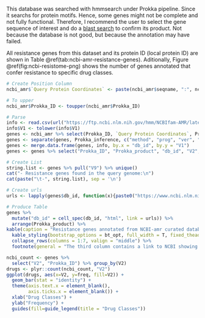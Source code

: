 This database was searched with hmmsearch under Prokka pipeline. Since it searchs for protein motifs. Hence, some genes might not be complete and not fully functional. Therefore, I recommend the user to select the gene sequence of interest and do a [blast search](https://blast.ncbi.nlm.nih.gov/Blast.cgi) to confirm its product. Not because the database is not good, but because the annotation may have failed.

All resistance genes from this dataset and its protein ID (local protein ID) are shown in Table \@ref(tab:ncbi-amr-resistance-genes). Aditionally, Figure \@ref(fig:ncbi-resistome-png) shows the number of genes annotated that confer resistance to specific drug classes.

```r
# Create Position Column
ncbi_amr$`Query Protein Coordinates` <- paste(ncbi_amr$seqname, ":", ncbi_amr$start, "-", ncbi_amr$end)

# To upper
ncbi_amr$Prokka_ID <- toupper(ncbi_amr$Prokka_ID)

# Parse
info <- read.csv(url("https://ftp.ncbi.nlm.nih.gov/hmm/NCBIfam-AMR/latest/NCBIfam-AMR.tsv"), sep = "\t", header = FALSE)
info$V1 <- tolower(info$V1)
genes <- ncbi_amr %>% select(Prokka_ID, `Query Protein Coordinates`, Prokka_product, Prokka_inference)
genes <- separate(genes, Prokka_inference, c("method", "prog", "ver", "motif", "db_id"), sep = ":", extra = "merge")
genes <- merge.data.frame(genes, info, by.x = "db_id", by.y = "V1")
genes <- genes %>% select("Prokka_ID", "Prokka_product", "db_id", "V2", "V5", "V9", "Query Protein Coordinates")

# Create List
string.list <- genes %>% pull("V9") %>% unique()
cat("- Resistance genes found in the query genome:\n")
cat(paste("\t-", string.list), sep = '\n')
```

```r
# Create urls
urls <- lapply(genes$db_id, function(x){paste0("https://www.ncbi.nlm.nih.gov/protein/?term=", x)})

# Produce Table
genes %>%
  mutate("db_id" = cell_spec(db_id, "html", link = urls)) %>%
  arrange(Prokka_product) %>%
kable(caption = "Resistance genes annotated from NCBI-amr curated database", escape = FALSE, col.names = c("Query Protein ID", "Annotated Gene Product", "Reference Motif", "Gene Family", "Gene Name", "Description", "Query Protein Coordinates")) %>%
  kable_styling(bootstrap_options = bt_opt, full_width = T, fixed_thead = T, font_size = 12) %>%
  collapse_rows(columns = 1:7, valign = "middle") %>%
  footnote(general = "The third column contains a link to NCBI showing the resulting protein. Note that, the result shows all species that have that protein annotated using this motif. It is not a similarity search.")
```

```r
ncbi_count <- genes %>%
  select("V2", "Prokka_ID") %>% group_by(V2)
drugs <- plyr::count(ncbi_count, "V2")
ggplot(drugs, aes(x=V2, y=freq, fill=V2)) +
  geom_bar(stat = "identity") +
  theme(axis.text.x = element_blank(),
        axis.ticks.x = element_blank()) +
  xlab("Drug Classes") +
  ylab("Frequency") +
  guides(fill=guide_legend(title = "Drug Classes"))
```